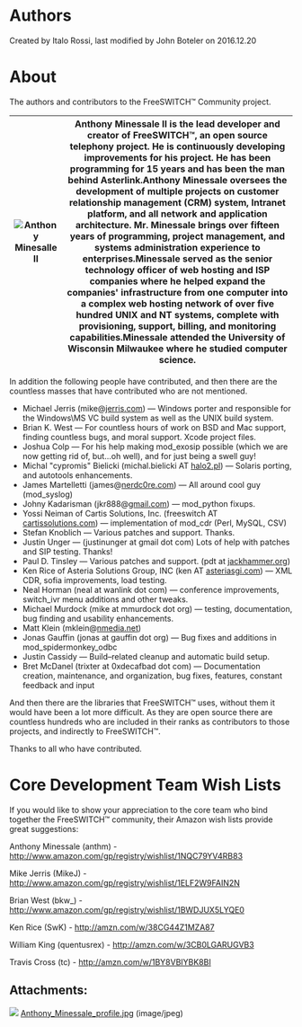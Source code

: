 
# Authors 

 Created by  Italo Rossi, last modified by  John Boteler on 2016.12.20

# About

The authors and contributors to the FreeSWITCH™ Community project.

| ![Anthony Minesalle II](/attachments/7143542/7471105.jpg "Anthony Minesalle II") | Anthony Minessale II is the lead developer and creator of FreeSWITCH™, an open source telephony project. He is continuously developing improvements for his project. He has been programming for 15 years and has been the man behind Asterlink.Anthony Minessale oversees the development of multiple projects on customer relationship management (CRM) system, Intranet platform, and all network and application architecture. Mr. Minessale brings over fifteen years of programming, project management, and systems administration experience to enterprises.Minessale served as the senior technology officer of web hosting and ISP companies where he helped expand the companies' infrastructure from one computer into a complex web hosting network of over five hundred UNIX and NT systems, complete with provisioning, support, billing, and monitoring capabilities.Minessale attended the University of Wisconsin Milwaukee where he studied computer science. |
| ------------------------------------------------------------------------------- | -------------------------------------------------------------------------------------------------------------------------------------------------------------------------------------------------------------------------------------------------------------------------------------------------------------------------------------------------------------------------------------------------------------------------------------------------------------------------------------------------------------------------------------------------------------------------------------------------------------------------------------------------------------------------------------------------------------------------------------------------------------------------------------------------------------------------------------------------------------------------------------------------------------------------------------------------------------------------------- |

In addition the following people have contributed, and then there are the countless masses that have contributed who are not mentioned.

* Michael Jerris (mike@[jerris.com](http://jerris.com)) — Windows porter and responsible for the Windows\\MS VC build system as well as the UNIX build system.
* Brian K. West — For countless hours of work on BSD and Mac support, finding countless bugs, and moral support. Xcode project files.
* Joshua Colp — For his help making mod\_exosip possible (which we are now getting rid of, but...oh well), and for just being a swell guy!
* Michal "cypromis" Bielicki (michal.bielicki AT [halo2.pl](http://halo2.pl)) — Solaris porting, and autotools enhancements.
* James Martelletti (james@[nerdc0re.com](http://nerdc0re.com)) — All around cool guy (mod\_syslog)
* Johny Kadarisman (jkr888@[gmail.com](http://gmail.com)) — mod\_python fixups.
* Yossi Neiman of Cartis Solutions, Inc. (freeswitch AT [cartissolutions.com](http://cartissolutions.com)) — implementation of mod\_cdr (Perl, MySQL, CSV)
* Stefan Knoblich — Various patches and support. Thanks.
* Justin Unger — (justinunger at gmail dot com) Lots of help with patches and SIP testing. Thanks!
* Paul D. Tinsley — Various patches and support. (pdt at [jackhammer.org](http://jackhammer.org))
* Ken Rice of Asteria Solutions Group, INC (ken AT [asteriasgi.com](http://asteriasgi.com)) — XML CDR, sofia improvements, load testing.
* Neal Horman (neal at wanlink dot com) — conference improvements, switch\_ivr menu additions and other tweaks.
* Michael Murdock (mike at mmurdock dot org) — testing, documentation, bug finding and usability enhancements.
* Matt Klein (mklein@[nmedia.net](http://nmedia.net))
* Jonas Gauffin (jonas at gauffin dot org) — Bug fixes and additions in mod\_spidermonkey\_odbc
* Justin Cassidy — Build–related cleanup and automatic build setup.
* Bret McDanel (trixter at 0xdecafbad dot com) — Documentation creation, maintenance, and organization, bug fixes, features, constant feedback and input

And then there are the libraries that FreeSWITCH™ uses, without them it would have been a lot more difficult. As they are open source there are countless hundreds who are included in their ranks as contributors to those projects, and indirectly to FreeSWITCH™.

Thanks to all who have contributed.

# Core Development Team Wish Lists

If you would like to show your appreciation to the core team who bind together the FreeSWITCH™ community, their Amazon wish lists provide great suggestions:

Anthony Minessale (anthm) - <http://www.amazon.com/gp/registry/wishlist/1NQC79YV4RB83>

Mike Jerris (MikeJ) - <http://www.amazon.com/gp/registry/wishlist/1ELF2W9FAIN2N>

Brian West (bkw\_) - <http://www.amazon.com/gp/registry/wishlist/1BWDJUX5LYQE0>

Ken Rice (SwK) - <http://amzn.com/w/38CG44Z1MZA87>

William King (quentusrex) - <http://amzn.com/w/3CB0LGARUGVB3>

Travis Cross (tc) - <http://amzn.com/w/1BY8VBIYBK8BI>

## Attachments:

![](/images/icons/bullet_blue.gif) [Anthony\_Minessale\_profile.jpg](/attachments/7143542/7471105.jpg) (image/jpeg)  


